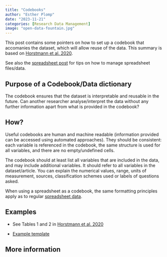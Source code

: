 ```yaml
---
title: "Codebooks"
author: "Esther Plomp"
date: "2023-11-21"
categories: [Research Data Management]
image: "open-data-fountain.jpg"
---
```


This post contains some pointers on how to set up a codebook that accomanies the dataset, which will allow reuse of the data. This summary is based on [Horstmann et al. 2020](https://doi.org/10.1027/1015-5759/a000620).

See also the [spreadsheet post](https://estherplomp.github.io/TNW-OS-support/posts/data-spreadsheets/) for tips on how to manage spreadsheet files/data.

## Purpose of a Codebook/Data dictionary

The codebook ensures that the dataset is interpretable and reusable in the future. Can another researcher analyse/interpret the data without any further information apart from what is provided in the codebook?

## How?

Useful codebooks are human and machine readable (information provided can be accessed using automated approaches). They should be consistent: each variable is referenced in the codebook, the same structure is used for all variables, and there are no empty/undefined cells.

The codebook should at least list all variables that are included in the data, and may include additional variables. It should refer to all variables in the dataset/article. You can explain the numerical values, range, units of measurement, sources, classification schemes used or labels of questions asked.

When using a spreadsheet as a codebook, the same formatting principles apply as to regular [spreadsheet data](https://estherplomp.github.io/TNW-OS-support/posts/data-spreadsheets/).

## Examples

-   See Tables 1 and 2 in [Horstmann et al. 2020](https://doi.org/10.1027/1015-5759/a000620)

-   [Example template](https://osf.io/nerpa/)

## More information
